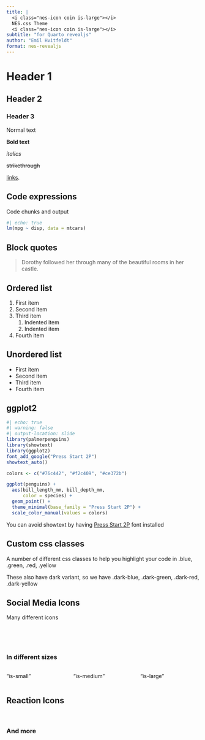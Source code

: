 ```yaml
---
title: |
  <i class="nes-icon coin is-large"></i>
  NES.css Theme
  <i class="nes-icon coin is-large"></i>
subtitle: "for Quarto revealjs"
author: "Emil Hvitfeldt"
format: nes-revealjs
---
```


# Header 1

## Header 2

### Header 3

Normal text

**Bold text**

*italics*

~~strikethrough~~

[links](https://www.xaringan.gallery/).

## Code expressions

Code chunks and output

```r
#| echo: true
lm(mpg ~ disp, data = mtcars)
```

## Block quotes

> Dorothy followed her through many of the beautiful rooms in her
> castle.

## Ordered list

1.  First item
2.  Second item
3.  Third item
    1.  Indented item
    2.  Indented item
4.  Fourth item

## Unordered list

-   First item
-   Second item
-   Third item
-   Fourth item

## ggplot2

```r
#| echo: true
#| warning: false
#| output-location: slide
library(palmerpenguins)
library(showtext)
library(ggplot2)
font_add_google("Press Start 2P")
showtext_auto()

colors <- c("#76c442", "#f2c409", "#ce372b")

ggplot(penguins) +
  aes(bill_length_mm, bill_depth_mm,
      color = species) +
  geom_point() +
  theme_minimal(base_family = "Press Start 2P") +
  scale_color_manual(values = colors)
```

You can avoid showtext by having [Press Start
2P](https://fonts.google.com/specimen/Press+Start+2P) font installed

## Custom css classes

A number of different css classes to help you highlight your code in [.blue]{.blue}, [.green]{.green}, [.red]{.red}, [.yellow]{.yellow}

These also have dark variant, so we have [.dark-blue]{.dark-blue}, [.dark-green]{.dark-green}, [.dark-red]{.dark-red}, [.dark-yellow]{.dark-yellow}


## Social Media Icons

Many different icons

<i class="nes-icon twitter is-large"></i>
<i class="nes-icon facebook is-large"></i>
<i class="nes-icon instagram is-large"></i>
<i class="nes-icon github is-large"></i>
<i class="nes-icon google is-large"></i>
<i class="nes-icon gmail is-large"></i>
<i class="nes-icon medium is-large"></i>
<i class="nes-icon linkedin is-large"></i>
<i class="nes-icon twitch is-large"></i>
<i class="nes-icon youtube is-large"></i>
<i class="nes-icon reddit is-large"></i>
<i class="nes-icon whatsapp is-large"></i>

<br>

<br>

### In different sizes

::: columns
::: {.column width="33%"}
"is-small"

<i class="nes-icon twitter is-small"></i>
:::

::: {.column width="33%"}
"is-medium"

<i class="nes-icon twitter is-medium"></i>
:::

::: {.column width="33%"}
"is-large"

<i class="nes-icon twitter is-large"></i>
:::
:::

## Reaction Icons

<i class="nes-icon is-large heart"></i>
<i class="nes-icon is-large is-half heart"></i>
<i class="nes-icon is-large is-transparent heart"></i>
<i class="nes-icon is-large heart is-empty"></i>

<i class="nes-icon is-large star"></i>
<i class="nes-icon is-large star is-half"></i>
<i class="nes-icon is-large star is-transparent"></i>
<i class="nes-icon is-large star is-empty"></i>

<i class="nes-icon is-large like"></i>
<i class="nes-icon is-large like is-empty"></i>

<br>

### And more

<i class="nes-icon close is-large"></i>
<i class="nes-icon trophy is-large"></i>
<i class="nes-icon coin is-large"></i>
